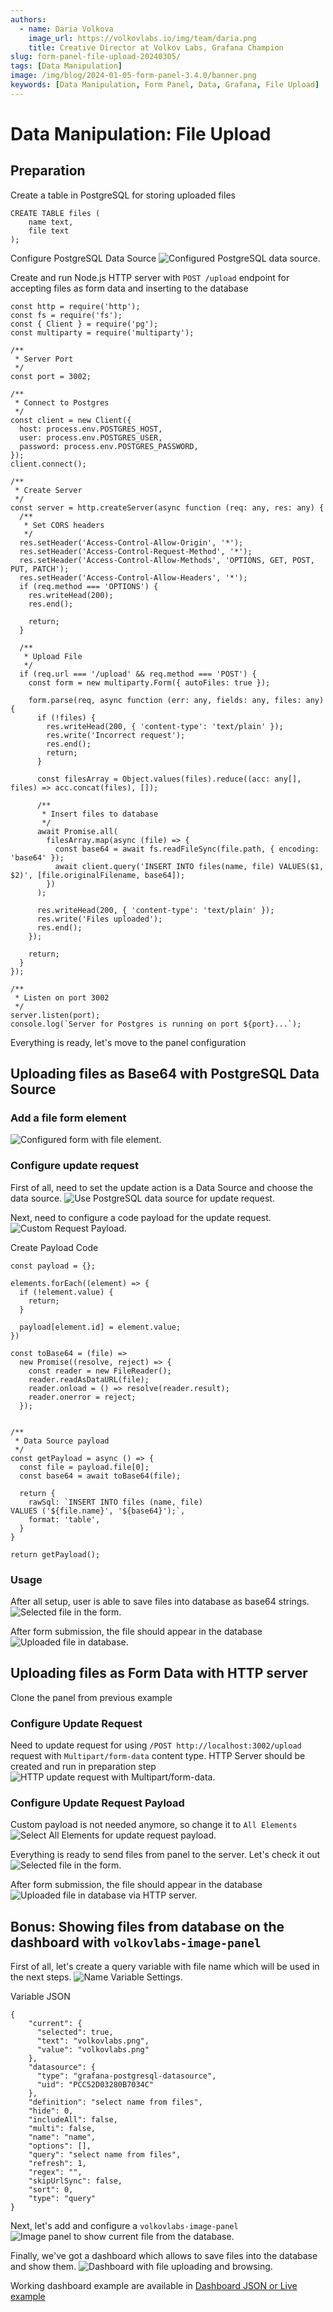 ```yaml
---
authors:
  - name: Daria Volkova
    image_url: https://volkovlabs.io/img/team/daria.png
    title: Creative Director at Volkov Labs, Grafana Champion
slug: form-panel-file-upload-20240305/
tags: [Data Manipulation]
image: /img/blog/2024-01-05-form-panel-3.4.0/banner.png
keywords: [Data Manipulation, Form Panel, Data, Grafana, File Upload]
---
```



# Data Manipulation: File Upload

## Preparation

Create a table in PostgreSQL for storing uploaded files
```
CREATE TABLE files (
    name text,
    file text
);
```

Configure PostgreSQL Data Source
<Image
  title="Configured PostgreSQL data source."
  src="/img/blog/2024-03-05-form-panel-file-upload/configured-postgres-datasource.png"
/>

Create and run Node.js HTTP server with `POST /upload` endpoint for accepting files as form data and inserting to the database
```
const http = require('http');
const fs = require('fs');
const { Client } = require('pg');
const multiparty = require('multiparty');

/**
 * Server Port
 */
const port = 3002;

/**
 * Connect to Postgres
 */
const client = new Client({
  host: process.env.POSTGRES_HOST,
  user: process.env.POSTGRES_USER,
  password: process.env.POSTGRES_PASSWORD,
});
client.connect();

/**
 * Create Server
 */
const server = http.createServer(async function (req: any, res: any) {
  /**
   * Set CORS headers
   */
  res.setHeader('Access-Control-Allow-Origin', '*');
  res.setHeader('Access-Control-Request-Method', '*');
  res.setHeader('Access-Control-Allow-Methods', 'OPTIONS, GET, POST, PUT, PATCH');
  res.setHeader('Access-Control-Allow-Headers', '*');
  if (req.method === 'OPTIONS') {
    res.writeHead(200);
    res.end();

    return;
  }

  /**
   * Upload File
   */
  if (req.url === '/upload' && req.method === 'POST') {
    const form = new multiparty.Form({ autoFiles: true });

    form.parse(req, async function (err: any, fields: any, files: any) {
      if (!files) {
        res.writeHead(200, { 'content-type': 'text/plain' });
        res.write('Incorrect request');
        res.end();
        return;
      }

      const filesArray = Object.values(files).reduce((acc: any[], files) => acc.concat(files), []);

      /**
       * Insert files to database
       */
      await Promise.all(
        filesArray.map(async (file) => {
          const base64 = await fs.readFileSync(file.path, { encoding: 'base64' });
          await client.query('INSERT INTO files(name, file) VALUES($1, $2)', [file.originalFilename, base64]);
        })
      );

      res.writeHead(200, { 'content-type': 'text/plain' });
      res.write('Files uploaded');
      res.end();
    });

    return;
  }
});

/**
 * Listen on port 3002
 */
server.listen(port);
console.log(`Server for Postgres is running on port ${port}...`);
```

Everything is ready, let's move to the panel configuration

## Uploading files as Base64 with PostgreSQL Data Source

### Add a file form element
<Image
  title="Configured form with file element."
  src="/img/blog/2024-03-05-form-panel-file-upload/form-with-file-element.png"
/>

### Configure update request

First of all, need to set the update action is a Data Source and choose the data source.
<Image
  title="Use PostgreSQL data source for update request."
  src="/img/blog/2024-03-05-form-panel-file-upload/update-request-datasource.png"
/>

Next, need to configure a code payload for the update request.
<Image
  title="Custom Request Payload."
  src="/img/blog/2024-03-05-form-panel-file-upload/update-request-code-payload.png"
/>

Create Payload Code
```
const payload = {};

elements.forEach((element) => {
  if (!element.value) {
    return;
  }

  payload[element.id] = element.value;
})

const toBase64 = (file) =>
  new Promise((resolve, reject) => {
    const reader = new FileReader();
    reader.readAsDataURL(file);
    reader.onload = () => resolve(reader.result);
    reader.onerror = reject;
  });


/**
 * Data Source payload
 */
const getPayload = async () => {
  const file = payload.file[0];
  const base64 = await toBase64(file);

  return {
    rawSql: `INSERT INTO files (name, file)
VALUES ('${file.name}', '${base64}');`,
    format: 'table',
  }
}

return getPayload();
```

### Usage

After all setup, user is able to save files into database as base64 strings.
<Image
  title="Selected file in the form."
  src="/img/blog/2024-03-05-form-panel-file-upload/selected-file-in-form.png"
/>

After form submission, the file should appear in the database
<Image
  title="Uploaded file in database."
  src="/img/blog/2024-03-05-form-panel-file-upload/uploaded-file-in-database.png"
/>

## Uploading files as Form Data with HTTP server

Clone the panel from previous example

### Configure Update Request

Need to update request for using `/POST http://localhost:3002/upload` request with `Multipart/form-data` content type. HTTP Server should be created and run in preparation step
<Image
  title="HTTP update request with Multipart/form-data."
  src="/img/blog/2024-03-05-form-panel-file-upload/http-update-request.png"
/>

### Configure Update Request Payload

Custom payload is not needed anymore, so change it to `All Elements`
<Image
  title="Select All Elements for update request payload."
  src="/img/blog/2024-03-05-form-panel-file-upload/http-update-request.png"
/>

Everything is ready to send files from panel to the server. Let's check it out
<Image
  title="Selected file in the form."
  src="/img/blog/2024-03-05-form-panel-file-upload/selected-file-for-http.png"
/>

After form submission, the file should appear in the database
<Image
  title="Uploaded file in database via HTTP server."
  src="/img/blog/2024-03-05-form-panel-file-upload/http-uploaded-file-in-database.png"
/>

## Bonus: Showing files from database on the dashboard with `volkovlabs-image-panel`

First of all, let's create a query variable with file name which will be used in the next steps.
<Image
  title="Name Variable Settings."
  src="/img/blog/2024-03-05-form-panel-file-upload/name-variable.png"
/>

Variable JSON
```
{
    "current": {
      "selected": true,
      "text": "volkovlabs.png",
      "value": "volkovlabs.png"
    },
    "datasource": {
      "type": "grafana-postgresql-datasource",
      "uid": "PCC52D03280B7034C"
    },
    "definition": "select name from files",
    "hide": 0,
    "includeAll": false,
    "multi": false,
    "name": "name",
    "options": [],
    "query": "select name from files",
    "refresh": 1,
    "regex": "",
    "skipUrlSync": false,
    "sort": 0,
    "type": "query"
}
```

Next, let's add and configure a `volkovlabs-image-panel`
<Image
  title="Image panel to show current file from the database."
  src="/img/blog/2024-03-05-form-panel-file-upload/configured-image-panel.png"
/>

Finally, we've got a dashboard which allows to save files into the database and show them.
<Image
  title="Dashboard with file uploading and browsing."
  src="/img/blog/2024-03-05-form-panel-file-upload/dashboard-result.png"
/>

Working dashboard example are available in [Dashboard JSON or Live example](https://github.com/VolkovLabs/volkovlabs-form-panel/blob/480f15191b48596c1ae9ce80e0a2f5f9c313c893/provisioning/dashboards/files.json)














